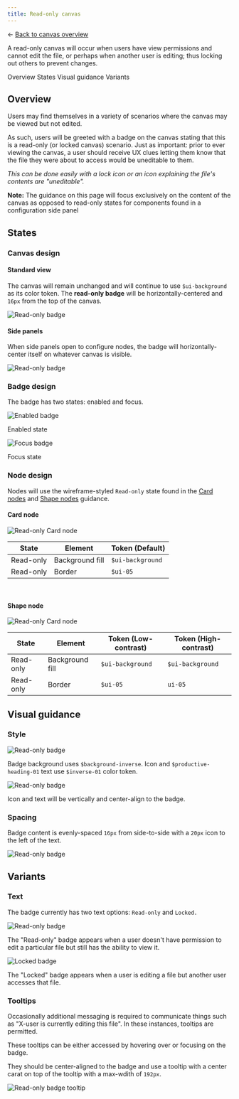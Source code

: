 ```yaml
---
title: Read-only canvas
---
```



<- [Back to canvas overview](https://pages.github.ibm.com/cdai-design/pal/patterns/canvas/usage)



<PageDescription>

A read-only canvas will occur when users have view permissions and cannot edit the file, or perhaps when another user is editing; thus locking out others to prevent changes.

</PageDescription>

<AnchorLinks>
  <AnchorLink>Overview</AnchorLink>
  <AnchorLink>States</AnchorLink>
  <AnchorLink>Visual guidance</AnchorLink>
  <AnchorLink>Variants</AnchorLink>
</AnchorLinks>


## Overview

Users may find themselves in a variety of scenarios where the canvas may be viewed but not edited. 

As such, users will be greeted with a badge on the canvas stating that this is a read-only (or locked canvas) scenario. Just as important: prior to ever viewing the canvas, a user should receive UX clues letting them know that the file they were about to access would be uneditable to them. 

_This can be done easily with a lock icon or an icon explaining the file's contents are "uneditable"._

<InlineNotification>

**Note:** The guidance on this page will focus exclusively on the content of the canvas as opposed to read-only states for components found in a configuration side panel

</InlineNotification>










## States

### Canvas design

#### Standard view

The canvas will remain unchanged and will continue to use `$ui-background` as its color token. The **read-only badge** will be horizontally-centered and `16px` from the top of the canvas.

<Row>

  <Column colMd={8} colLg={8}>

![Read-only badge](images/readOnly-UI.png)

  </Column>
  
  </Row>  

#### Side panels

When side panels open to configure nodes, the badge will horizontally-center itself on whatever canvas is visible. 

<Row>

  <Column colMd={8} colLg={8}>

![Read-only badge](images/readOnly-UIsidePanel.png)

  </Column>
  
  </Row>  





### Badge design

The badge has two states: enabled and focus.

<Row>
  <Column colMd={6} colLg={4}>

![Enabled badge](images/readOnly-BadgeStateEnabled.png)

<Caption>

Enabled state

</Caption>

  </Column>

<Column colMd={6} colLg={4}>

![Focus badge](images/readOnly-BadgeStateFocus.png)

<Caption>

Focus state

</Caption>

  </Column>
</Row>  


### Node design

Nodes will use the wireframe-styled `Read-only` state found in the [Card nodes](/patterns/canvas/nodes/card-nodes#outline-card-nodes) and [Shape nodes](/patterns/canvas/nodes/shape-nodes#shape-nodes) guidance. 



#### Card node

<Row>
  <Column colMd={6} colLg={6} noGutterMdLeft>

![Read-only Card node](images/readOnly-Card.png)

  </Column>

</Row>  


| State | Element      | Token (Default)     |
| -------- | --------- | ---------- |
| Read-only        | Background fill         | `$ui-background`          |
| Read-only        | Border         | `$ui-05`          |


<br />


#### Shape node

<Row>
  <Column colMd={6} colLg={6} noGutterMdLeft>

![Read-only Card node](images/readOnly-Shape.png)

  </Column>

</Row>  

| State | Element      | Token (Low-contrast)     | Token (High-contrast)     |
| -------- | --------- | ---------- | ---------- |
| Read-only        | Background fill         | `$ui-background`          | `$ui-background`              |
| Read-only        | Border         | `$ui-05`          | `ui-05`         |





## Visual guidance

### Style
<Row>
  <Column colMd={8} colLg={4}>

![Read-only badge](images/readOnly-BadgeStyle.png)

<Caption>

Badge background uses `$background-inverse`. Icon and `$productive-heading-01` text use `$inverse-01` color token.

</Caption>

  </Column>

  <Column colMd={8} colLg={4}>

![Read-only badge](images/readOnly-Badge.png)

<Caption>

Icon and text will be vertically and center-align to the badge.

</Caption>

  </Column>
  
  </Row>  




### Spacing

Badge content is evenly-spaced `16px` from side-to-side with a `20px` icon to the left of the text.

<Row>
  <Column colMd={8} colLg={8}>

![Read-only badge](images/readOnly-BadgeSpacing.png)

  </Column>
</Row>  


## Variants

### Text

The badge currently has two text options: `Read-only` and `Locked.`
<Row>
  <Column colMd={6} colLg={4}>

![Read-only badge](images/readOnly-BadgeVariantRead-only.png)

<Caption>

  The "Read-only" badge appears when a user doesn't have permission to edit a particular file but still has the ability to view it.

</Caption>

  </Column>

<Column colMd={6} colLg={4}>

![Locked badge](images/readOnly-BadgeVariantLocked.png)

  <Caption>

  The "Locked" badge appears when a user is editing a file but another user accesses that file. 

  </Caption>

  </Column>
</Row>  

### Tooltips

Occasionally additional messaging is required to communicate things such as "X-user is currently editing this file". In these instances, tooltips are permitted. 

These tooltips can be either accessed by hovering over or focusing on the badge.

They should be center-aligned to the badge and use a tooltip with a center carat on top of the tooltip with a max-wdith of `192px`.

<Row>
  <Column colMd={8} colLg={8}>

![Read-only badge tooltip](images/readOnly-Tooltip.png)

  </Column>
</Row>  
